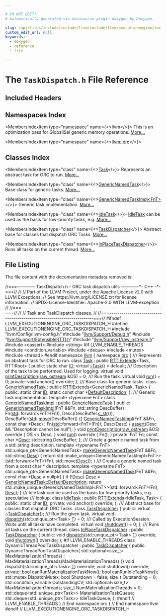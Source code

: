 ```yaml
---

# DO NOT EDIT!
# Automatically generated via docusaurus-plugin-doxygen by Doxygen.

slug: /api/files/include/include/llvm/include/llvm/executionengine/include/llvm/executionengine/orc/taskdispatch-h
custom_edit_url: null
keywords:
  - doxygen
  - reference
  - file

---
```





# The `TaskDispatch.h` File Reference

<DoxygenPage pluginConfig={pluginConfig}>



## Included Headers

<IncludesList>
<IncludesListItem
  filePath="llvm/Config/llvm-config.h"
  permalink=""
  isLocal="true" />
<IncludesListItem
  filePath="llvm/Support/Debug.h"
  permalink="/docs/api/files/include/include/llvm/include/llvm/support/debug-h"
  isLocal="true" />
<IncludesListItem
  filePath="llvm/Support/ExtensibleRTTI.h"
  permalink="/docs/api/files/include/include/llvm/include/llvm/support/extensiblertti-h"
  isLocal="true" />
<IncludesListItem
  filePath="llvm/Support/raw_ostream.h"
  permalink="/docs/api/files/include/include/llvm/include/llvm/support/raw-ostream-h"
  isLocal="true" />
<IncludesListItem
  filePath="cassert"
  permalink=""
  isLocal="false" />
<IncludesListItem
  filePath="string"
  permalink=""
  isLocal="false" />
</IncludesList>

## Namespaces Index

<MembersIndex>

<MembersIndexItem
  type="namespace"
  name={<><a href="/docs/api/namespaces/llvm">llvm</a></>}>
This is an optimization pass for GlobalISel generic memory operations. <a href="/docs/api/namespaces/llvm/#details">More...</a>
</MembersIndexItem>

<MembersIndexItem
  type="namespace"
  name={<><a href="/docs/api/namespaces/llvm/orc">llvm::orc</a></>}>
</MembersIndexItem>

</MembersIndex>

## Classes Index

<MembersIndex>

<MembersIndexItem
  type="class"
  name={<><a href="/docs/api/classes/llvm/orc/task">Task</a></>}>
Represents an abstract task for ORC to run. <a href="/docs/api/classes/llvm/orc/task/#details">More...</a>
</MembersIndexItem>

<MembersIndexItem
  type="class"
  name={<><a href="/docs/api/classes/llvm/orc/genericnamedtask">GenericNamedTask</a></>}>
Base class for generic tasks. <a href="/docs/api/classes/llvm/orc/genericnamedtask/#details">More...</a>
</MembersIndexItem>

<MembersIndexItem
  type="class"
  name={<><a href="/docs/api/classes/llvm/orc/genericnamedtaskimpl">GenericNamedTaskImpl&lt;FnT&gt;</a></>}>
Generic task implementation. <a href="/docs/api/classes/llvm/orc/genericnamedtaskimpl/#details">More...</a>
</MembersIndexItem>

<MembersIndexItem
  type="class"
  name={<><a href="/docs/api/classes/llvm/orc/idletask">IdleTask</a></>}>
<a href="/docs/api/classes/llvm/orc/idletask">IdleTask</a> can be used as the basis for low-priority tasks, e.g. <a href="/docs/api/classes/llvm/orc/idletask/#details">More...</a>
</MembersIndexItem>

<MembersIndexItem
  type="class"
  name={<><a href="/docs/api/classes/llvm/orc/taskdispatcher">TaskDispatcher</a></>}>
Abstract base for classes that dispatch ORC Tasks. <a href="/docs/api/classes/llvm/orc/taskdispatcher/#details">More...</a>
</MembersIndexItem>

<MembersIndexItem
  type="class"
  name={<><a href="/docs/api/classes/llvm/orc/inplacetaskdispatcher">InPlaceTaskDispatcher</a></>}>
Runs all tasks on the current thread. <a href="/docs/api/classes/llvm/orc/inplacetaskdispatcher/#details">More...</a>
</MembersIndexItem>

</MembersIndex>


## File Listing

The file content with the documentation metadata removed is:

<ProgramListing>

<Link id="l00001" /><CodeLine lineNumber="1"><span class="doxyHighlightComment">//===--------- TaskDispatch.h - ORC task dispatch utils ---------&#42;- C++ -&#42;-===//</span></CodeLine>
<Link id="l00002" /><CodeLine lineNumber="2"><span class="doxyHighlightComment">//</span></CodeLine>
<Link id="l00003" /><CodeLine lineNumber="3"><span class="doxyHighlightComment">// Part of the LLVM Project, under the Apache License v2.0 with LLVM Exceptions.</span></CodeLine>
<Link id="l00004" /><CodeLine lineNumber="4"><span class="doxyHighlightComment">// See https://llvm.org/LICENSE.txt for license information.</span></CodeLine>
<Link id="l00005" /><CodeLine lineNumber="5"><span class="doxyHighlightComment">// SPDX-License-Identifier: Apache-2.0 WITH LLVM-exception</span></CodeLine>
<Link id="l00006" /><CodeLine lineNumber="6"><span class="doxyHighlightComment">//</span></CodeLine>
<Link id="l00007" /><CodeLine lineNumber="7"><span class="doxyHighlightComment">//===----------------------------------------------------------------------===//</span></CodeLine>
<Link id="l00008" /><CodeLine lineNumber="8"><span class="doxyHighlightComment">//</span></CodeLine>
<Link id="l00009" /><CodeLine lineNumber="9"><span class="doxyHighlightComment">// Task and TaskDispatch classes.</span></CodeLine>
<Link id="l00010" /><CodeLine lineNumber="10"><span class="doxyHighlightComment">//</span></CodeLine>
<Link id="l00011" /><CodeLine lineNumber="11"><span class="doxyHighlightComment">//===----------------------------------------------------------------------===//</span></CodeLine>
<Link id="l00012" /><CodeLine lineNumber="12"></CodeLine>
<Link id="l00013" /><CodeLine lineNumber="13"><span class="doxyHighlightPreprocessor">#ifndef LLVM&#95;EXECUTIONENGINE&#95;ORC&#95;TASKDISPATCH&#95;H</span></CodeLine>
<Link id="l00014" /><CodeLine lineNumber="14"><span class="doxyHighlightPreprocessor">#define LLVM&#95;EXECUTIONENGINE&#95;ORC&#95;TASKDISPATCH&#95;H</span></CodeLine>
<Link id="l00015" /><CodeLine lineNumber="15"></CodeLine>
<Link id="l00016" /><CodeLine lineNumber="16"><span class="doxyHighlightPreprocessor">#include &quot;llvm/Config/llvm-config.h&quot;</span></CodeLine>
<Link id="l00017" /><CodeLine lineNumber="17"><span class="doxyHighlightPreprocessor">#include &quot;<a href="/docs/api/files/include/include/llvm/include/llvm/support/debug-h">llvm/Support/Debug.h</a>&quot;</span></CodeLine>
<Link id="l00018" /><CodeLine lineNumber="18"><span class="doxyHighlightPreprocessor">#include &quot;<a href="/docs/api/files/include/include/llvm/include/llvm/support/extensiblertti-h">llvm/Support/ExtensibleRTTI.h</a>&quot;</span></CodeLine>
<Link id="l00019" /><CodeLine lineNumber="19"><span class="doxyHighlightPreprocessor">#include &quot;<a href="/docs/api/files/include/include/llvm/include/llvm/support/raw-ostream-h">llvm/Support/raw&#95;ostream.h</a>&quot;</span></CodeLine>
<Link id="l00020" /><CodeLine lineNumber="20"></CodeLine>
<Link id="l00021" /><CodeLine lineNumber="21"><span class="doxyHighlightPreprocessor">#include &lt;cassert&gt;</span></CodeLine>
<Link id="l00022" /><CodeLine lineNumber="22"><span class="doxyHighlightPreprocessor">#include &lt;string&gt;</span></CodeLine>
<Link id="l00023" /><CodeLine lineNumber="23"></CodeLine>
<Link id="l00024" /><CodeLine lineNumber="24"><span class="doxyHighlightPreprocessor">#if LLVM&#95;ENABLE&#95;THREADS</span></CodeLine>
<Link id="l00025" /><CodeLine lineNumber="25"><span class="doxyHighlightPreprocessor">#include &lt;condition&#95;variable&gt;</span></CodeLine>
<Link id="l00026" /><CodeLine lineNumber="26"><span class="doxyHighlightPreprocessor">#include &lt;deque&gt;</span></CodeLine>
<Link id="l00027" /><CodeLine lineNumber="27"><span class="doxyHighlightPreprocessor">#include &lt;mutex&gt;</span></CodeLine>
<Link id="l00028" /><CodeLine lineNumber="28"><span class="doxyHighlightPreprocessor">#include &lt;thread&gt;</span></CodeLine>
<Link id="l00029" /><CodeLine lineNumber="29"><span class="doxyHighlightPreprocessor">#endif</span></CodeLine>
<Link id="l00030" /><CodeLine lineNumber="30"></CodeLine>
<Link id="l00031" /><CodeLine lineNumber="31"><span class="doxyHighlightKeyword">namespace </span><span class="doxyHighlight"><a href="/docs/api/namespaces/llvm">llvm</a> &#123;</span></CodeLine>
<Link id="l00032" /><CodeLine lineNumber="32"><span class="doxyHighlightKeyword">namespace </span><span class="doxyHighlight"><a href="/docs/api/namespaces/llvm/orc">orc</a> &#123;</span></CodeLine>
<Link id="l00033" /><CodeLine lineNumber="33"></CodeLine>
<Link id="l00034" /><CodeLine lineNumber="34"><span class="doxyHighlightComment">/// Represents an abstract task for ORC to run.</span></CodeLine>
<Link id="l00035" /><CodeLine lineNumber="35" lineLink="/docs/api/classes/llvm/orc/task"><span class="doxyHighlightKeyword">class </span><span class="doxyHighlight"><a href="/docs/api/classes/llvm/orc/task">Task</a> : </span><span class="doxyHighlightKeyword">public</span><span class="doxyHighlight"> <a href="/docs/api/classes/llvm/rttiextends">RTTIExtends</a>&lt;Task, RTTIRoot&gt; &#123;</span></CodeLine>
<Link id="l00036" /><CodeLine lineNumber="36"><span class="doxyHighlightKeyword">public</span><span class="doxyHighlight">:</span></CodeLine>
<Link id="l00037" /><CodeLine lineNumber="37" lineLink="/docs/api/classes/llvm/orc/task/#a900d5ac7f82f0b32c9405ae4601c7ef8"><span class="doxyHighlight">  </span><span class="doxyHighlightKeyword">static</span><span class="doxyHighlight"> </span><span class="doxyHighlightKeywordType">char</span><span class="doxyHighlight"> <a href="/docs/api/classes/llvm/orc/task/#a900d5ac7f82f0b32c9405ae4601c7ef8">ID</a>;</span></CodeLine>
<Link id="l00038" /><CodeLine lineNumber="38"></CodeLine>
<Link id="l00039" /><CodeLine lineNumber="39" lineLink="/docs/api/classes/llvm/orc/task/#a00f634299a7414b9b94909ad8e7be0e3"><span class="doxyHighlight">  </span><span class="doxyHighlightKeyword">virtual</span><span class="doxyHighlight"> <a href="/docs/api/classes/llvm/orc/task/#a00f634299a7414b9b94909ad8e7be0e3">~Task</a>() = </span><span class="doxyHighlightKeywordFlow">default</span><span class="doxyHighlight">;</span></CodeLine>
<Link id="l00040" /><CodeLine lineNumber="40"></CodeLine>
<Link id="l00041" /><CodeLine lineNumber="41"><span class="doxyHighlightComment">  /// Description of the task to be performed. Used for logging.</span></CodeLine>
<Link id="l00042" /><CodeLine lineNumber="42" lineLink="/docs/api/classes/llvm/orc/task/#ad7edba908d32b74fff3fca8da4accadd"><span class="doxyHighlight">  </span><span class="doxyHighlightKeyword">virtual</span><span class="doxyHighlight"> </span><span class="doxyHighlightKeywordType">void</span><span class="doxyHighlight"> <a href="/docs/api/classes/llvm/orc/task/#ad7edba908d32b74fff3fca8da4accadd">printDescription</a>(<a href="/docs/api/classes/llvm/raw-ostream">raw&#95;ostream</a> &amp;OS) = 0;</span></CodeLine>
<Link id="l00043" /><CodeLine lineNumber="43"></CodeLine>
<Link id="l00044" /><CodeLine lineNumber="44"><span class="doxyHighlightComment">  /// Run the task.</span></CodeLine>
<Link id="l00045" /><CodeLine lineNumber="45" lineLink="/docs/api/classes/llvm/orc/task/#acbe59f8bc89ec78505103ee58f2a9c88"><span class="doxyHighlight">  </span><span class="doxyHighlightKeyword">virtual</span><span class="doxyHighlight"> </span><span class="doxyHighlightKeywordType">void</span><span class="doxyHighlight"> <a href="/docs/api/classes/llvm/orc/task/#acbe59f8bc89ec78505103ee58f2a9c88">run</a>() = 0;</span></CodeLine>
<Link id="l00046" /><CodeLine lineNumber="46"></CodeLine>
<Link id="l00047" /><CodeLine lineNumber="47"><span class="doxyHighlightKeyword">private</span><span class="doxyHighlight">:</span></CodeLine>
<Link id="l00048" /><CodeLine lineNumber="48"><span class="doxyHighlight">  </span><span class="doxyHighlightKeywordType">void</span><span class="doxyHighlight"> anchor() </span><span class="doxyHighlightKeyword">override</span><span class="doxyHighlight">;</span></CodeLine>
<Link id="l00049" /><CodeLine lineNumber="49"><span class="doxyHighlight">&#125;;</span></CodeLine>
<Link id="l00050" /><CodeLine lineNumber="50"></CodeLine>
<Link id="l00051" /><CodeLine lineNumber="51"><span class="doxyHighlightComment">/// Base class for generic tasks.</span></CodeLine>
<Link id="l00052" /><CodeLine lineNumber="52" lineLink="/docs/api/classes/llvm/orc/genericnamedtask"><span class="doxyHighlightKeyword">class </span><span class="doxyHighlight"><a href="/docs/api/classes/llvm/orc/genericnamedtask">GenericNamedTask</a> : </span><span class="doxyHighlightKeyword">public</span><span class="doxyHighlight"> <a href="/docs/api/classes/llvm/rttiextends">RTTIExtends</a>&lt;GenericNamedTask, Task&gt; &#123;</span></CodeLine>
<Link id="l00053" /><CodeLine lineNumber="53"><span class="doxyHighlightKeyword">public</span><span class="doxyHighlight">:</span></CodeLine>
<Link id="l00054" /><CodeLine lineNumber="54" lineLink="/docs/api/classes/llvm/orc/genericnamedtask/#a773520b4532338c746e7fc32d94adc79"><span class="doxyHighlight">  </span><span class="doxyHighlightKeyword">static</span><span class="doxyHighlight"> </span><span class="doxyHighlightKeywordType">char</span><span class="doxyHighlight"> <a href="/docs/api/classes/llvm/orc/genericnamedtask/#a773520b4532338c746e7fc32d94adc79">ID</a>;</span></CodeLine>
<Link id="l00055" /><CodeLine lineNumber="55" lineLink="/docs/api/classes/llvm/orc/genericnamedtask/#a925e0767690b11e0967016817efd7fee"><span class="doxyHighlight">  </span><span class="doxyHighlightKeyword">static</span><span class="doxyHighlight"> </span><span class="doxyHighlightKeyword">const</span><span class="doxyHighlight"> </span><span class="doxyHighlightKeywordType">char</span><span class="doxyHighlight"> &#42;<a href="/docs/api/classes/llvm/orc/genericnamedtask/#a925e0767690b11e0967016817efd7fee">DefaultDescription</a>;</span></CodeLine>
<Link id="l00056" /><CodeLine lineNumber="56"><span class="doxyHighlight">&#125;;</span></CodeLine>
<Link id="l00057" /><CodeLine lineNumber="57"></CodeLine>
<Link id="l00058" /><CodeLine lineNumber="58"><span class="doxyHighlightComment">/// Generic task implementation.</span></CodeLine>
<Link id="l00059" /><CodeLine lineNumber="59" lineLink="/docs/api/classes/llvm/orc/genericnamedtaskimpl"><span class="doxyHighlightKeyword">template</span><span class="doxyHighlight"> &lt;</span><span class="doxyHighlightKeyword">typename</span><span class="doxyHighlight"> FnT&gt; </span><span class="doxyHighlightKeyword">class </span><span class="doxyHighlight"><a href="/docs/api/classes/llvm/orc/genericnamedtaskimpl/#aa182e08013fad60efee652111d2ad12c">GenericNamedTaskImpl</a> : </span><span class="doxyHighlightKeyword">public</span><span class="doxyHighlight"> <a href="/docs/api/classes/llvm/orc/genericnamedtask">GenericNamedTask</a> &#123;</span></CodeLine>
<Link id="l00060" /><CodeLine lineNumber="60"><span class="doxyHighlightKeyword">public</span><span class="doxyHighlight">:</span></CodeLine>
<Link id="l00061" /><CodeLine lineNumber="61" lineLink="/docs/api/classes/llvm/orc/genericnamedtaskimpl/#aa182e08013fad60efee652111d2ad12c"><span class="doxyHighlight">  <a href="/docs/api/classes/llvm/orc/genericnamedtaskimpl/#aa182e08013fad60efee652111d2ad12c">GenericNamedTaskImpl</a>(FnT &amp;&amp;Fn, std::string DescBuffer)</span></CodeLine>
<Link id="l00062" /><CodeLine lineNumber="62"><span class="doxyHighlight">      : Fn(<a href="/docs/api/namespaces/std">std</a>::forward&lt;FnT&gt;(Fn)), Desc(DescBuffer.<a href="/docs/api/namespaces/llvm/#a2e3d3da964f7eb14ef2eabf0c4a08ba5">c&#95;str</a>()),</span></CodeLine>
<Link id="l00063" /><CodeLine lineNumber="63"><span class="doxyHighlight">        DescBuffer(<a href="/docs/api/namespaces/std">std</a>::<a href="/docs/api/namespaces/llvm/#abfc9c7ecf70f66901e439f7c04ef3dbb">move</a>(DescBuffer)) &#123;&#125;</span></CodeLine>
<Link id="l00064" /><CodeLine lineNumber="64" lineLink="/docs/api/classes/llvm/orc/genericnamedtaskimpl/#a5a09253e61857edce96dca30ab21789e"><span class="doxyHighlight">  <a href="/docs/api/classes/llvm/orc/genericnamedtaskimpl/#a5a09253e61857edce96dca30ab21789e">GenericNamedTaskImpl</a>(FnT &amp;&amp;Fn, </span><span class="doxyHighlightKeyword">const</span><span class="doxyHighlight"> </span><span class="doxyHighlightKeywordType">char</span><span class="doxyHighlight"> &#42;Desc)</span></CodeLine>
<Link id="l00065" /><CodeLine lineNumber="65"><span class="doxyHighlight">      : Fn(<a href="/docs/api/namespaces/std">std</a>::forward&lt;FnT&gt;(Fn)), Desc(Desc) &#123;</span></CodeLine>
<Link id="l00066" /><CodeLine lineNumber="66"><span class="doxyHighlight">    <a href="/docs/api/files/lib/lib/target/lib/target/amdgpu/silowercontrolflow-cpp/#a4868c5d81c5ccc98c47aeab6244346a0">assert</a>(Desc &amp;&amp; </span><span class="doxyHighlightStringLiteral">&quot;Description cannot be null&quot;</span><span class="doxyHighlight">);</span></CodeLine>
<Link id="l00067" /><CodeLine lineNumber="67"><span class="doxyHighlight">  &#125;</span></CodeLine>
<Link id="l00068" /><CodeLine lineNumber="68" lineLink="/docs/api/classes/llvm/orc/genericnamedtaskimpl/#ad15c1f16bf6da3c6104804fce027bb57"><span class="doxyHighlight">  </span><span class="doxyHighlightKeywordType">void</span><span class="doxyHighlight"> <a href="/docs/api/classes/llvm/orc/genericnamedtaskimpl/#ad15c1f16bf6da3c6104804fce027bb57">printDescription</a>(<a href="/docs/api/classes/llvm/raw-ostream">raw&#95;ostream</a> &amp;OS)</span><span class="doxyHighlightKeyword"> override </span><span class="doxyHighlight">&#123; OS &lt;&lt; Desc; &#125;</span></CodeLine>
<Link id="l00069" /><CodeLine lineNumber="69" lineLink="/docs/api/classes/llvm/orc/genericnamedtaskimpl/#a9f2ed5de2de6f7efee004405764caff5"><span class="doxyHighlight">  </span><span class="doxyHighlightKeywordType">void</span><span class="doxyHighlight"> <a href="/docs/api/classes/llvm/orc/genericnamedtaskimpl/#a9f2ed5de2de6f7efee004405764caff5">run</a>()</span><span class="doxyHighlightKeyword"> override </span><span class="doxyHighlight">&#123; Fn(); &#125;</span></CodeLine>
<Link id="l00070" /><CodeLine lineNumber="70"></CodeLine>
<Link id="l00071" /><CodeLine lineNumber="71"><span class="doxyHighlightKeyword">private</span><span class="doxyHighlight">:</span></CodeLine>
<Link id="l00072" /><CodeLine lineNumber="72"><span class="doxyHighlight">  FnT Fn;</span></CodeLine>
<Link id="l00073" /><CodeLine lineNumber="73"><span class="doxyHighlight">  </span><span class="doxyHighlightKeyword">const</span><span class="doxyHighlight"> </span><span class="doxyHighlightKeywordType">char</span><span class="doxyHighlight"> &#42;<a href="/docs/api/namespaces/llvm/#a4de98a9acffcef5bb4b31862cb8c72ac">Desc</a>;</span></CodeLine>
<Link id="l00074" /><CodeLine lineNumber="74"><span class="doxyHighlight">  std::string DescBuffer;</span></CodeLine>
<Link id="l00075" /><CodeLine lineNumber="75"><span class="doxyHighlight">&#125;;</span></CodeLine>
<Link id="l00076" /><CodeLine lineNumber="76"></CodeLine>
<Link id="l00077" /><CodeLine lineNumber="77"><span class="doxyHighlightComment">/// Create a generic named task from a std::string description.</span></CodeLine>
<Link id="l00078" /><CodeLine lineNumber="78"><span class="doxyHighlightKeyword">template</span><span class="doxyHighlight"> &lt;</span><span class="doxyHighlightKeyword">typename</span><span class="doxyHighlight"> FnT&gt;</span></CodeLine>
<Link id="l00079" /><CodeLine lineNumber="79" lineLink="/docs/api/namespaces/llvm/orc/#a4a64da92b7660d6aceacef12dd6dd78e"><span class="doxyHighlight">std::unique&#95;ptr&lt;GenericNamedTask&gt; <a href="/docs/api/namespaces/llvm/orc/#a4a64da92b7660d6aceacef12dd6dd78e">makeGenericNamedTask</a>(FnT &amp;&amp;Fn,</span></CodeLine>
<Link id="l00080" /><CodeLine lineNumber="80"><span class="doxyHighlight">                                                       std::string <a href="/docs/api/namespaces/llvm/#a4de98a9acffcef5bb4b31862cb8c72ac">Desc</a>) &#123;</span></CodeLine>
<Link id="l00081" /><CodeLine lineNumber="81"><span class="doxyHighlight">  </span><span class="doxyHighlightKeywordFlow">return</span><span class="doxyHighlight"> std::make&#95;unique&lt;GenericNamedTaskImpl&lt;FnT&gt;&gt;(std::forward&lt;FnT&gt;(Fn),</span></CodeLine>
<Link id="l00082" /><CodeLine lineNumber="82"><span class="doxyHighlight">                                                     std::move(<a href="/docs/api/namespaces/llvm/#a4de98a9acffcef5bb4b31862cb8c72ac">Desc</a>));</span></CodeLine>
<Link id="l00083" /><CodeLine lineNumber="83"><span class="doxyHighlight">&#125;</span></CodeLine>
<Link id="l00084" /><CodeLine lineNumber="84"></CodeLine>
<Link id="l00085" /><CodeLine lineNumber="85"><span class="doxyHighlightComment">/// Create a generic named task from a const char &#42; description.</span></CodeLine>
<Link id="l00086" /><CodeLine lineNumber="86"><span class="doxyHighlightKeyword">template</span><span class="doxyHighlight"> &lt;</span><span class="doxyHighlightKeyword">typename</span><span class="doxyHighlight"> FnT&gt;</span></CodeLine>
<Link id="l00087" /><CodeLine lineNumber="87"><span class="doxyHighlight">std::unique&#95;ptr&lt;GenericNamedTask&gt;</span></CodeLine>
<Link id="l00088" /><CodeLine lineNumber="88" lineLink="/docs/api/namespaces/llvm/orc/#a1ed1f22d0d74c1432474f4daf8ca75fd"><span class="doxyHighlight"><a href="/docs/api/namespaces/llvm/orc/#a4a64da92b7660d6aceacef12dd6dd78e">makeGenericNamedTask</a>(FnT &amp;&amp;Fn, </span><span class="doxyHighlightKeyword">const</span><span class="doxyHighlight"> </span><span class="doxyHighlightKeywordType">char</span><span class="doxyHighlight"> &#42;<a href="/docs/api/namespaces/llvm/#a4de98a9acffcef5bb4b31862cb8c72ac">Desc</a> = </span><span class="doxyHighlightKeyword">nullptr</span><span class="doxyHighlight">) &#123;</span></CodeLine>
<Link id="l00089" /><CodeLine lineNumber="89"><span class="doxyHighlight">  </span><span class="doxyHighlightKeywordFlow">if</span><span class="doxyHighlight"> (!<a href="/docs/api/namespaces/llvm/#a4de98a9acffcef5bb4b31862cb8c72ac">Desc</a>)</span></CodeLine>
<Link id="l00090" /><CodeLine lineNumber="90"><span class="doxyHighlight">    <a href="/docs/api/namespaces/llvm/#a4de98a9acffcef5bb4b31862cb8c72ac">Desc</a> = <a href="/docs/api/classes/llvm/orc/genericnamedtask/#a925e0767690b11e0967016817efd7fee">GenericNamedTask::DefaultDescription</a>;</span></CodeLine>
<Link id="l00091" /><CodeLine lineNumber="91"><span class="doxyHighlight">  </span><span class="doxyHighlightKeywordFlow">return</span><span class="doxyHighlight"> std::make&#95;unique&lt;GenericNamedTaskImpl&lt;FnT&gt;&gt;(std::forward&lt;FnT&gt;(Fn),</span></CodeLine>
<Link id="l00092" /><CodeLine lineNumber="92"><span class="doxyHighlight">                                                     <a href="/docs/api/namespaces/llvm/#a4de98a9acffcef5bb4b31862cb8c72ac">Desc</a>);</span></CodeLine>
<Link id="l00093" /><CodeLine lineNumber="93"><span class="doxyHighlight">&#125;</span></CodeLine>
<Link id="l00094" /><CodeLine lineNumber="94"></CodeLine>
<Link id="l00095" /><CodeLine lineNumber="95"><span class="doxyHighlightComment">/// IdleTask can be used as the basis for low-priority tasks, e.g. speculative</span></CodeLine>
<Link id="l00096" /><CodeLine lineNumber="96"><span class="doxyHighlightComment">/// lookup.</span></CodeLine>
<Link id="l00097" /><CodeLine lineNumber="97" lineLink="/docs/api/classes/llvm/orc/idletask"><span class="doxyHighlightKeyword">class </span><span class="doxyHighlight"><a href="/docs/api/classes/llvm/orc/idletask">IdleTask</a> : </span><span class="doxyHighlightKeyword">public</span><span class="doxyHighlight"> <a href="/docs/api/classes/llvm/rttiextends">RTTIExtends</a>&lt;IdleTask, Task&gt; &#123;</span></CodeLine>
<Link id="l00098" /><CodeLine lineNumber="98"><span class="doxyHighlightKeyword">public</span><span class="doxyHighlight">:</span></CodeLine>
<Link id="l00099" /><CodeLine lineNumber="99" lineLink="/docs/api/classes/llvm/orc/idletask/#a1625c58ecb76e5177076899e615162ba"><span class="doxyHighlight">  </span><span class="doxyHighlightKeyword">static</span><span class="doxyHighlight"> </span><span class="doxyHighlightKeywordType">char</span><span class="doxyHighlight"> <a href="/docs/api/classes/llvm/orc/idletask/#a1625c58ecb76e5177076899e615162ba">ID</a>;</span></CodeLine>
<Link id="l00100" /><CodeLine lineNumber="100"></CodeLine>
<Link id="l00101" /><CodeLine lineNumber="101"><span class="doxyHighlightKeyword">private</span><span class="doxyHighlight">:</span></CodeLine>
<Link id="l00102" /><CodeLine lineNumber="102"><span class="doxyHighlight">  </span><span class="doxyHighlightKeywordType">void</span><span class="doxyHighlight"> anchor() </span><span class="doxyHighlightKeyword">override</span><span class="doxyHighlight">;</span></CodeLine>
<Link id="l00103" /><CodeLine lineNumber="103"><span class="doxyHighlight">&#125;;</span></CodeLine>
<Link id="l00104" /><CodeLine lineNumber="104"></CodeLine>
<Link id="l00105" /><CodeLine lineNumber="105"><span class="doxyHighlightComment">/// Abstract base for classes that dispatch ORC Tasks.</span></CodeLine>
<Link id="l00106" /><CodeLine lineNumber="106" lineLink="/docs/api/classes/llvm/orc/taskdispatcher"><span class="doxyHighlightKeyword">class </span><span class="doxyHighlight"><a href="/docs/api/classes/llvm/orc/taskdispatcher">TaskDispatcher</a> &#123;</span></CodeLine>
<Link id="l00107" /><CodeLine lineNumber="107"><span class="doxyHighlightKeyword">public</span><span class="doxyHighlight">:</span></CodeLine>
<Link id="l00108" /><CodeLine lineNumber="108" lineLink="/docs/api/classes/llvm/orc/taskdispatcher/#ac0850473ed3b02cbcfe2b77d4323ecb2"><span class="doxyHighlight">  </span><span class="doxyHighlightKeyword">virtual</span><span class="doxyHighlight"> <a href="/docs/api/classes/llvm/orc/taskdispatcher/#ac0850473ed3b02cbcfe2b77d4323ecb2">~TaskDispatcher</a>();</span></CodeLine>
<Link id="l00109" /><CodeLine lineNumber="109"></CodeLine>
<Link id="l00110" /><CodeLine lineNumber="110"><span class="doxyHighlightComment">  /// Run the given task.</span></CodeLine>
<Link id="l00111" /><CodeLine lineNumber="111" lineLink="/docs/api/classes/llvm/orc/taskdispatcher/#a357272a9ee9a41babe1ba59b9dd063a8"><span class="doxyHighlight">  </span><span class="doxyHighlightKeyword">virtual</span><span class="doxyHighlight"> </span><span class="doxyHighlightKeywordType">void</span><span class="doxyHighlight"> <a href="/docs/api/classes/llvm/orc/taskdispatcher/#a357272a9ee9a41babe1ba59b9dd063a8">dispatch</a>(std::unique&#95;ptr&lt;Task&gt; <a href="/docs/api/files/lib/lib/target/lib/target/mips/mips16isellowering-cpp/#a0acb682b8260ab1c60b918599864e2e5">T</a>) = 0;</span></CodeLine>
<Link id="l00112" /><CodeLine lineNumber="112"></CodeLine>
<Link id="l00113" /><CodeLine lineNumber="113"><span class="doxyHighlightComment">  /// Called by ExecutionSession. Waits until all tasks have completed.</span></CodeLine>
<Link id="l00114" /><CodeLine lineNumber="114" lineLink="/docs/api/classes/llvm/orc/taskdispatcher/#a1b459e65fd6c044f4dcd3cf79cc618ac"><span class="doxyHighlight">  </span><span class="doxyHighlightKeyword">virtual</span><span class="doxyHighlight"> </span><span class="doxyHighlightKeywordType">void</span><span class="doxyHighlight"> <a href="/docs/api/classes/llvm/orc/taskdispatcher/#a1b459e65fd6c044f4dcd3cf79cc618ac">shutdown</a>() = 0;</span></CodeLine>
<Link id="l00115" /><CodeLine lineNumber="115"><span class="doxyHighlight">&#125;;</span></CodeLine>
<Link id="l00116" /><CodeLine lineNumber="116"></CodeLine>
<Link id="l00117" /><CodeLine lineNumber="117"><span class="doxyHighlightComment">/// Runs all tasks on the current thread.</span></CodeLine>
<Link id="l00118" /><CodeLine lineNumber="118" lineLink="/docs/api/classes/llvm/orc/inplacetaskdispatcher"><span class="doxyHighlightKeyword">class </span><span class="doxyHighlight"><a href="/docs/api/classes/llvm/orc/inplacetaskdispatcher">InPlaceTaskDispatcher</a> : </span><span class="doxyHighlightKeyword">public</span><span class="doxyHighlight"> <a href="/docs/api/classes/llvm/orc/taskdispatcher">TaskDispatcher</a> &#123;</span></CodeLine>
<Link id="l00119" /><CodeLine lineNumber="119"><span class="doxyHighlightKeyword">public</span><span class="doxyHighlight">:</span></CodeLine>
<Link id="l00120" /><CodeLine lineNumber="120"><span class="doxyHighlight">  </span><span class="doxyHighlightKeywordType">void</span><span class="doxyHighlight"> <a href="/docs/api/classes/llvm/orc/inplacetaskdispatcher/#a4630c1975600b8c1cbc178d5842ab397">dispatch</a>(std::unique&#95;ptr&lt;Task&gt; <a href="/docs/api/files/lib/lib/target/lib/target/mips/mips16isellowering-cpp/#a0acb682b8260ab1c60b918599864e2e5">T</a>) </span><span class="doxyHighlightKeyword">override</span><span class="doxyHighlight">;</span></CodeLine>
<Link id="l00121" /><CodeLine lineNumber="121"><span class="doxyHighlight">  </span><span class="doxyHighlightKeywordType">void</span><span class="doxyHighlight"> <a href="/docs/api/classes/llvm/orc/inplacetaskdispatcher/#a08a14883facf3fa7430c8165f55cd844">shutdown</a>() </span><span class="doxyHighlightKeyword">override</span><span class="doxyHighlight">;</span></CodeLine>
<Link id="l00122" /><CodeLine lineNumber="122"><span class="doxyHighlight">&#125;;</span></CodeLine>
<Link id="l00123" /><CodeLine lineNumber="123"></CodeLine>
<Link id="l00124" /><CodeLine lineNumber="124"><span class="doxyHighlightPreprocessor">#if LLVM&#95;ENABLE&#95;THREADS</span></CodeLine>
<Link id="l00125" /><CodeLine lineNumber="125"></CodeLine>
<Link id="l00126" /><CodeLine lineNumber="126"><span class="doxyHighlightKeyword">class </span><span class="doxyHighlight">DynamicThreadPoolTaskDispatcher : </span><span class="doxyHighlightKeyword">public</span><span class="doxyHighlight"> <a href="/docs/api/classes/llvm/orc/taskdispatcher">TaskDispatcher</a> &#123;</span></CodeLine>
<Link id="l00127" /><CodeLine lineNumber="127"><span class="doxyHighlightKeyword">public</span><span class="doxyHighlight">:</span></CodeLine>
<Link id="l00128" /><CodeLine lineNumber="128"><span class="doxyHighlight">  DynamicThreadPoolTaskDispatcher(</span></CodeLine>
<Link id="l00129" /><CodeLine lineNumber="129"><span class="doxyHighlight">      std::optional&lt;size&#95;t&gt; MaxMaterializationThreads)</span></CodeLine>
<Link id="l00130" /><CodeLine lineNumber="130"><span class="doxyHighlight">      : MaxMaterializationThreads(MaxMaterializationThreads) &#123;&#125;</span></CodeLine>
<Link id="l00131" /><CodeLine lineNumber="131"></CodeLine>
<Link id="l00132" /><CodeLine lineNumber="132"><span class="doxyHighlight">  </span><span class="doxyHighlightKeywordType">void</span><span class="doxyHighlight"> dispatch(std::unique&#95;ptr&lt;Task&gt; <a href="/docs/api/files/lib/lib/target/lib/target/mips/mips16isellowering-cpp/#a0acb682b8260ab1c60b918599864e2e5">T</a>) </span><span class="doxyHighlightKeyword">override</span><span class="doxyHighlight">;</span></CodeLine>
<Link id="l00133" /><CodeLine lineNumber="133"><span class="doxyHighlight">  </span><span class="doxyHighlightKeywordType">void</span><span class="doxyHighlight"> shutdown() </span><span class="doxyHighlightKeyword">override</span><span class="doxyHighlight">;</span></CodeLine>
<Link id="l00134" /><CodeLine lineNumber="134"><span class="doxyHighlightKeyword">private</span><span class="doxyHighlight">:</span></CodeLine>
<Link id="l00135" /><CodeLine lineNumber="135"><span class="doxyHighlight">  </span><span class="doxyHighlightKeywordType">bool</span><span class="doxyHighlight"> canRunMaterializationTaskNow();</span></CodeLine>
<Link id="l00136" /><CodeLine lineNumber="136"><span class="doxyHighlight">  </span><span class="doxyHighlightKeywordType">bool</span><span class="doxyHighlight"> canRunIdleTaskNow();</span></CodeLine>
<Link id="l00137" /><CodeLine lineNumber="137"></CodeLine>
<Link id="l00138" /><CodeLine lineNumber="138"><span class="doxyHighlight">  std::mutex DispatchMutex;</span></CodeLine>
<Link id="l00139" /><CodeLine lineNumber="139"><span class="doxyHighlight">  </span><span class="doxyHighlightKeywordType">bool</span><span class="doxyHighlight"> Shutdown = </span><span class="doxyHighlightKeyword">false</span><span class="doxyHighlight">;</span></CodeLine>
<Link id="l00140" /><CodeLine lineNumber="140"><span class="doxyHighlight">  </span><span class="doxyHighlightKeywordType">size&#95;t</span><span class="doxyHighlight"> Outstanding = 0;</span></CodeLine>
<Link id="l00141" /><CodeLine lineNumber="141"><span class="doxyHighlight">  std::condition&#95;variable OutstandingCV;</span></CodeLine>
<Link id="l00142" /><CodeLine lineNumber="142"></CodeLine>
<Link id="l00143" /><CodeLine lineNumber="143"><span class="doxyHighlight">  std::optional&lt;size&#95;t&gt; MaxMaterializationThreads;</span></CodeLine>
<Link id="l00144" /><CodeLine lineNumber="144"><span class="doxyHighlight">  </span><span class="doxyHighlightKeywordType">size&#95;t</span><span class="doxyHighlight"> NumMaterializationThreads = 0;</span></CodeLine>
<Link id="l00145" /><CodeLine lineNumber="145"><span class="doxyHighlight">  std::deque&lt;std::unique&#95;ptr&lt;Task&gt;&gt; MaterializationTaskQueue;</span></CodeLine>
<Link id="l00146" /><CodeLine lineNumber="146"><span class="doxyHighlight">  std::deque&lt;std::unique&#95;ptr&lt;Task&gt;&gt; IdleTaskQueue;</span></CodeLine>
<Link id="l00147" /><CodeLine lineNumber="147"><span class="doxyHighlight">&#125;;</span></CodeLine>
<Link id="l00148" /><CodeLine lineNumber="148"></CodeLine>
<Link id="l00149" /><CodeLine lineNumber="149"><span class="doxyHighlightPreprocessor">#endif </span><span class="doxyHighlightComment">// LLVM&#95;ENABLE&#95;THREADS</span></CodeLine>
<Link id="l00150" /><CodeLine lineNumber="150"></CodeLine>
<Link id="l00151" /><CodeLine lineNumber="151"><span class="doxyHighlight">&#125; </span><span class="doxyHighlightComment">// End namespace orc</span></CodeLine>
<Link id="l00152" /><CodeLine lineNumber="152"><span class="doxyHighlight">&#125; </span><span class="doxyHighlightComment">// End namespace llvm</span></CodeLine>
<Link id="l00153" /><CodeLine lineNumber="153"></CodeLine>
<Link id="l00154" /><CodeLine lineNumber="154"><span class="doxyHighlightPreprocessor">#endif </span><span class="doxyHighlightComment">// LLVM&#95;EXECUTIONENGINE&#95;ORC&#95;TASKDISPATCH&#95;H</span></CodeLine>

</ProgramListing>


</DoxygenPage>
